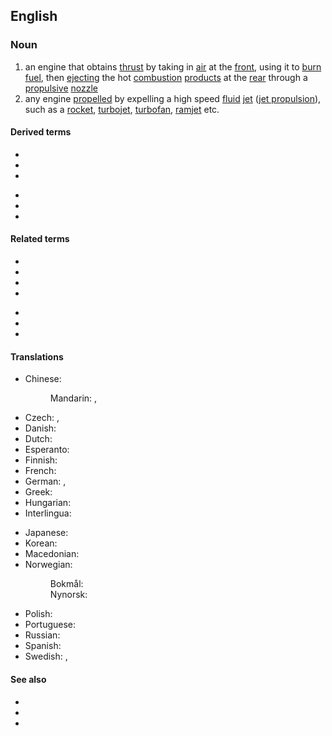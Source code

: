{{also|jet-engine}}
==English==
{{wikipedia}}

===Noun===
{{en-noun}}

# an engine that obtains [[thrust]] by taking in [[air]] at the [[front]], using it to [[burn]] [[fuel]], then [[ejecting]] the hot [[combustion]] [[product]]s at the [[rear]] through a [[propulsive]] [[nozzle]]
# any engine [[propel]]led by expelling a high speed [[fluid]] [[jet]] ([[jet propulsion]]), such as a [[rocket]], [[turbojet]], [[turbofan]], [[ramjet]] etc.

====Derived terms====
{{der-top}}
* {{l|en|fanjet}}
* {{l|en|jet turbine}}
* {{l|en|pulsejet}}
{{der-mid}}
* {{l|en|ramjet}}
* {{l|en|scramjet}}
* {{l|en|turbojet}}
{{der-bottom}}

====Related terms====
{{rel-top}}
* {{l|en|duct engine}}
* {{l|en|gas turbine}}
* {{l|en|jet propulsion}}
* {{l|en|pulse detonation engine}}
{{rel-mid}}
* {{l|en|turbofan}}
* {{l|en|turboprop}}
* {{l|en|turboshaft}}
{{rel-bottom}}

====Translations====
{{trans-top|an engine that develops thrust by ejecting a jet, especially a jet of gaseous combustion products}}
* Chinese:
*: Mandarin: {{t+|cmn|噴氣發動機|sc=Hani}}, {{t+|cmn|喷气发动机|tr=pēnqì fādòngjī|sc=Hani}}
* Czech: {{t|cs|reaktivní motor|m}}, {{t|cs|tryskový motor|m}}
* Danish: {{t|da|jetmotor|c}}
* Dutch: {{t+|nl|straalmotor|m}}
* Esperanto: {{t|eo|jetmotoro}}
* Finnish: {{t+|fi|suihkumoottori}}
* French: {{t|fr|moteur à réaction|m}}
* German: {{t+|de|Strahltriebwerk|n}}, {{t+|de|Düsentriebwerk|n}}
* Greek: {{t+|el|αεριοστροβιλωθητήρας|m}}
* Hungarian: {{t|hu|sugárhajtómű}}
* Interlingua: {{t|ia|motor a jecto}}
{{trans-mid}}
* Japanese: {{t|ja|ジェットエンジン|tr=jettoenjin}}
* Korean: {{t|ko|제트 엔진}}
* Macedonian: {{t|mk|млазен погон|m}}
* Norwegian:
*: Bokmål: {{t+|nb|jetmotor|m}}
*: Nynorsk: {{t|nn|jetmotor|m}}
* Polish: {{t|pl|silnik odrzutowy|m}}
* Portuguese: {{t|pt|motor a jato|m}}
* Russian: {{t+|ru|реакти́вный дви́гатель|m}}
* Spanish: {{t|es|motor de reacción|m}}
* Swedish: {{t+|sv|jetmotor|c}}, {{t+|sv|reamotor|c}}
{{trans-bottom}}

====See also====
* {{l|en|piston engine}}
* {{l|en|rocket engine}}
* {{l|en|rotary engine}}